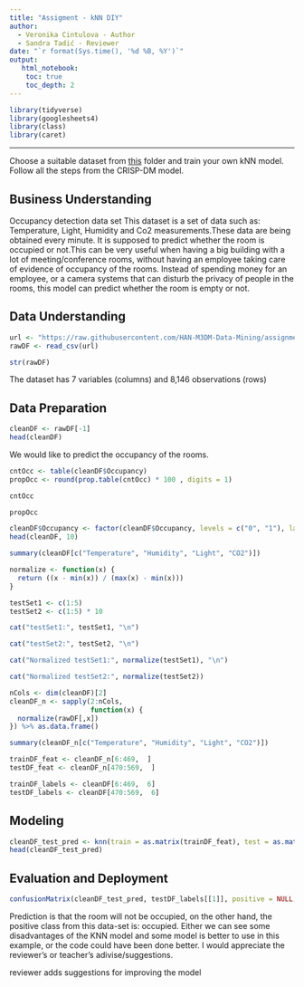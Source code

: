 ---
title: "Assigment - kNN DIY"
author:
  - Veronika Cintulova - Author
  - Sandra Tadić - Reviewer
date: "`r format(Sys.time(), '%d %B, %Y')`"
output:
   html_notebook:
    toc: true
    toc_depth: 2
---

```{r}
library(tidyverse)
library(googlesheets4)
library(class)
library(caret)
```

------------------------------------------------------------------------

Choose a suitable dataset from [this](https://github.com/HAN-M3DM-Data-Mining/assignments/tree/master/datasets) folder and train your own kNN model. Follow all the steps from the CRISP-DM model.

## Business Understanding

Occupancy detection data set This dataset is a set of data such as: Temperature, Light, Humidity and Co2 measurements.These data are being obtained every minute. It is supposed to predict whether the room is occupied or not.This can be very useful when having a big building with a lot of meeting/conference rooms, without having an employee taking care of evidence of occupancy of the rooms. Instead of spending money for an employee, or a camera systems that can disturb the privacy of people in the rooms, this model can predict whether the room is empty or not.

## Data Understanding

```{r}
url <- "https://raw.githubusercontent.com/HAN-M3DM-Data-Mining/assignments/master/datasets/KNN-occupancy.csv"
rawDF <- read_csv(url)
```
```{r}
str(rawDF)
```

The dataset has 7 variables (columns) and 8,146 observations (rows)

## Data Preparation

```{r}
cleanDF <- rawDF[-1]
head(cleanDF)
```

We would like to predict the occupancy of the rooms.

```{r}
cntOcc <- table(cleanDF$Occupancy)
propOcc <- round(prop.table(cntOcc) * 100 , digits = 1)

cntOcc
```

```{r}
propOcc
```

```{r}
cleanDF$Occupancy <- factor(cleanDF$Occupancy, levels = c("0", "1"), labels = c("Non_occupied", "Occupied")) %>% relevel("Occupied")
head(cleanDF, 10)
```

```{r}
summary(cleanDF[c("Temperature", "Humidity", "Light", "CO2")])
```

```{r}
normalize <- function(x) { 
  return ((x - min(x)) / (max(x) - min(x))) 
}

testSet1 <- c(1:5)
testSet2 <- c(1:5) * 10

cat("testSet1:", testSet1, "\n")

cat("testSet2:", testSet2, "\n")

cat("Normalized testSet1:", normalize(testSet1), "\n")

cat("Normalized testSet2:", normalize(testSet2))
```

```{r}
nCols <- dim(cleanDF)[2]
cleanDF_n <- sapply(2:nCols,
                    function(x) {
  normalize(rawDF[,x])
}) %>% as.data.frame()

summary(cleanDF_n[c("Temperature", "Humidity", "Light", "CO2")])
```

```{r}
trainDF_feat <- cleanDF_n[6:469,  ]
testDF_feat <- cleanDF_n[470:569,  ]
```

```{r}
trainDF_labels <- cleanDF[6:469,  6]
testDF_labels <- cleanDF[470:569,  6]
```

## Modeling

```{r}
cleanDF_test_pred <- knn(train = as.matrix(trainDF_feat), test = as.matrix(testDF_feat), cl = as.matrix(trainDF_labels), k = 21)
head(cleanDF_test_pred)
```

## Evaluation and Deployment

```{r}
confusionMatrix(cleanDF_test_pred, testDF_labels[[1]], positive = NULL, dnn = c("Prediction", "True"))
```

Prediction is that the room will not be occupied, on the other hand, the positive class from this data-set is: occupied. Either we can see some disadvantages of the KNN model and some model is better to use in this example, or the code could have been done better. I would appreciate the reviewer's or teacher's adivise/suggestions.

reviewer adds suggestions for improving the model
